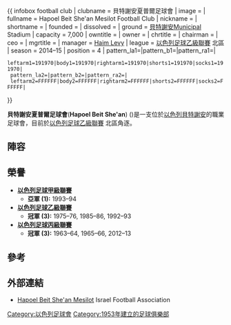 {{ infobox football club
| clubname      = 貝特謝安夏普爾足球會
| image         =
| fullname      = Hapoel Beit She'an Mesilot Football Club
| nickname      =
| shortname     =
| founded       = {{Start date and age|1953}}
| dissolved     =
| ground        = [[貝特謝安|貝特謝安]]Municipal Stadium
| capacity      = 7,000
| owntitle      =
| owner         =
| chrtitle      =
| chairman      =
| ceo           =
| mgrtitle      =
| manager       = [[Haim_Levy|Haim Levy]]
| league   = [[以色列足球乙級聯賽|以色列足球乙級聯賽]] 北區
| season   = 2014–15
| position = 4
| pattern_la1=|pattern_b1=|pattern_ra1=|
 leftarm1=191970|body1=191970|rightarm1=191970|shorts1=191970|socks1=191970|
  pattern_la2=|pattern_b2=|pattern_ra2=|
  leftarm2=FFFFFF|body2=FFFFFF|rightarm2=FFFFFF|shorts2=FFFFFF|socks2=FFFFFF|
}}

'''貝特謝安夏普爾足球會'''('''Hapoel Beit She'an''') ({{lang-he|הפועל בית שאן}})是一支位於[[以色列|以色列]][[貝特謝安|貝特謝安]]的職業足球會，目前於[[以色列足球乙級聯賽|以色列足球乙級聯賽]] 北區角逐。

==陣容==
{{updated|2015年9月17日}}
{{Fs start|hidenote=yes}}
{{Fs player|no= 5|nat=ISR|name=Avi Hai Peretz|pos=DF}}
{{Fs player|no= 6|nat=ISR|name=Daniel Itzhak|pos=DF}}
{{Fs player|no= 7|nat=ISR|name=Tom Dan|pos=MF}}
{{Fs player|no= 8|nat=ISR|name=[[Itay_Manzor|Itay Manzor]]|pos=FW}}
{{Fs player|no= 9|nat=ISR|name=Rajeb Khalil|pos=FW}}
{{Fs player|no=10|nat=ISR|name=Moti Ohayon|pos=FW}}
{{Fs player|no=11|nat=ISR|name=[[Liran_Shriki|Liran Shriki]]|pos=MF}}
{{Fs player|no=12|nat=ISR|name=Noam Yona|pos=MF}}
{{Fs player|no=14|nat=ISR|name=Adir Dayan|pos=MF}}
{{Fs mid}}
{{Fs player|no=15|nat=ISR|name=Yossi Ohana|pos=MF}}
{{Fs player|no=17|nat=ISR|name=Snir Shitrit|pos=DF}}
{{Fs player|no=18|nat=ISR|name=Yuri Sarkolski|pos=GK}}
{{Fs player|no=19|nat=ISR|name=Tomer Shriki|pos=FW}}
{{Fs player|no=20|nat=ISR|name=Dor Tayeb|pos=FW}}
{{Fs player|no=77|nat=ISR|name=Sahar Cohen|pos=MF}}
{{Fs player|no=80|nat=ISR|name=Ziv Swisa|pos=FW}}
{{Fs player|no=92|nat=ISR|name=Moshe Kahlon|pos=MF}}
{{Fs end}}

==榮譽==
*'''[[以色列足球甲級聯賽|以色列足球甲級聯賽]]'''
**'''亞軍 (1):''' 1993–94
*'''[[以色列足球乙級聯賽|以色列足球乙級聯賽]]'''
**'''冠軍 (3):''' 1975–76, 1985–86, 1992–93
*'''[[以色列足球丙級聯賽|以色列足球丙級聯賽]]'''
**'''冠軍 (3):''' 1963–64, 1965–66, 2012–13

==參考==
{{Reflist}}

==外部連結==
*[https://web.archive.org/web/20140812162734/http://football.org.il/Clubs/Pages/TeamDetails.aspx?TEAM_ID=5859&SEASON_ID=15 Hapoel Beit She'an Mesilot] Israel Football Association {{he icon}}

[[Category:以色列足球會|Category:以色列足球會]]
[[Category:1953年建立的足球俱樂部|Category:1953年建立的足球俱樂部]]